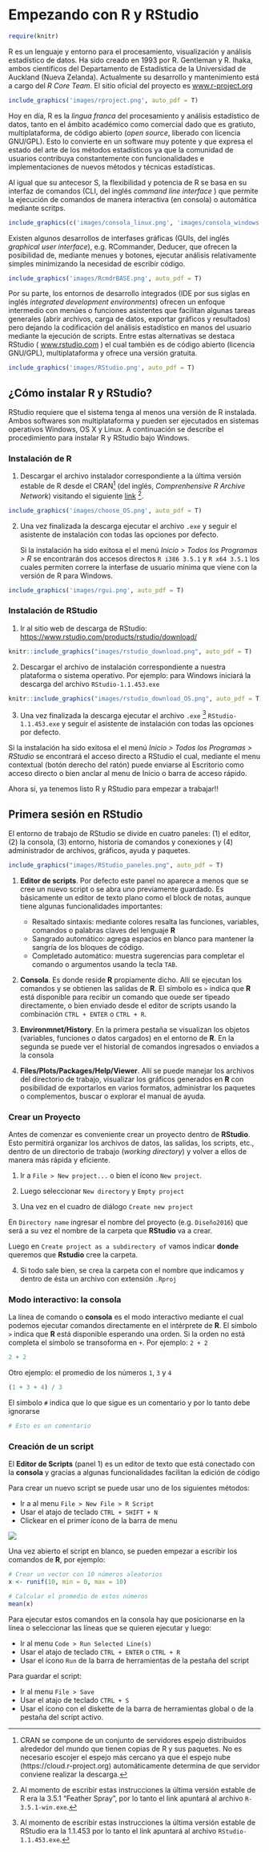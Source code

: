 # Empezando con R y RStudio

```r
require(knitr)
```

R es un lenguaje y entorno para el procesamiento, visualización y análisis estadístico de datos. Ha sido creado en 1993 por R. Gentleman y R. Ihaka, ambos científicos del Departamento de Estadística de la Universidad de Auckland (Nueva Zelanda). Actualmente su desarrollo y mantenimiento está a cargo del _R Core Team_. El sitio oficial del proyecto es [www.r-project.org](www.r-project.org)

```r
include_graphics('images/rproject.png', auto_pdf = T)
```

Hoy en día, R es la _lingua franca_ del procesamiento y análisis estadístico de datos, tanto en el ámbito académico como comercial dado que es gratiuto, multiplataforma, de código abierto (_open source_, liberado con licencia GNU/GPL).  Esto lo convierte en un software muy potente y que expresa el estado del arte de los métodos estadísticos ya que la comunidad de usuarios contribuya constantemente con funcionalidades e implementaciones de nuevos métodos y técnicas estadísticas.

Al igual que su antecesor S, la flexibilidad y potencia de R se basa en su interfaz de comandos (CLI, del inglés _command line interface_ ) que permite la ejecución de comandos de manera interactiva (en consola) o automática mediante scritps. 

```r
include_graphics(c('images/consola_linux.png', 'images/consola_windows.png'), auto_pdf = T)
```

Existen algunos desarrollos de interfases gráficas (GUIs, del inglés _graphical user interface_), e.g. RCommander, Deducer, que ofrecen la posibilidad de, mediante menues y botones, ejecutar análisis relativamente simples minimizando la necesidad de escribir código. 

```r
include_graphics('images/RcmdrBASE.png', auto_pdf = T)
```

Por su parte, los entornos de desarrollo integrados (IDE por sus siglas en inglés _integrated development environments_) ofrecen un enfoque intermedio con menúes o funciones asistentes que facilitan algunas tareas generales (abrir archivos, carga de datos, exportar gráficos y resultados) pero dejando la codificación del análisis estadístico en manos del usuario mediante la ejecución de scripts. Entre estas alternativas se destaca RStudio ( [www.rstudio.com](www.rstudio.com) ) el cual también es de código abierto (licencia GNU/GPL), multiplataforma y ofrece una versión gratuita.

```r
include_graphics('images/RStudio.png', auto_pdf = T)
```

## ¿Cómo instalar R y RStudio?

RStudio requiere que el sistema tenga al menos una versión de R instalada. Ambos softwares son multiplataforma y pueden ser ejecutados en sistemas operativos Windows, OS X  y Linux. A continuación se describe el procedimiento para instalar R y RStudio bajo Windows.

### Instalación de R

1) Descargar el archivo instalador correspondiente a la última versión estable de R desde el CRAN[^1] (del inglés, _Comprenhensive R Archive Network_) visitando el siguiente [link](https://cloud.r-project.org/bin/windows/base/release.htm) [^2]. 

```r
include_graphics('images/choose_OS.png', auto_pdf = T)
```

[^1]: CRAN se compone de un conjunto de servidores espejo distribuidos alrededor del mundo que tienen copias de R y sus paquetes. No es necesario escojer el espejo más cercano ya que el espejo nube (https://cloud.r-project.org) automáticamente determina de que servidor conviene realizar la descarga.

[^2]: Al momento de escribir estas instrucciones la última versión estable de R era la 3.5.1 "Feather Spray", por lo tanto el link apuntará al archivo `R-3.5.1-win.exe`. 

2) Una vez finalizada la descarga ejecutar el archivo `.exe` y seguir el asistente de instalación con todas las opciones por defecto. 

   Si la instalación ha sido exitosa el el menú _Inicio > Todos los Programas > R_ se encontrarán dos accesos directos `R i386 3.5.1` y `R x64 3.5.1` los cuales permiten correre la interfase de usuario mínima que viene con la versión de R para Windows.

```r
include_graphics('images/rgui.png', auto_pdf = T)
```

### Instalación de RStudio

1) Ir al sitio web de descarga de RStudio: [https://www.rstudio.com/products/rstudio/download/](https://www.rstudio.com/products/rstudio/download/)

```r
knitr::include_graphics("images/rstudio_download.png", auto_pdf = T)
```

2) Descargar el archivo de instalación correspondiente a nuestra plataforma o sistema operativo. Por ejemplo: para Windows iniciará la descarga del archivo `RStudio-1.1.453.exe`

```r
knitr::include_graphics("images/rstudio_download_OS.png", auto_pdf = T)
```

3) Una vez finalizada la descarga ejecutar el archivo `.exe` [^3] `RStudio-1.1.453.exe` y seguir el asistente de instalación con todas las opciones por defecto.

[^3]: Al momento de escribir estas instrucciones la última versión estable de RStudio era la 1.1.453 por lo tanto el link apuntará al archivo `RStudio-1.1.453.exe`. 

   Si la instalación ha sido exitosa el el menú _Inicio > Todos los Programas > RStudio_ se encontrará el acceso directo a RStudio el cual, mediante el menu contextual (botón derecho del ratón) puede enviarse al Escritorio como acceso directo o bien anclar al menu de Inicio o barra de acceso rápido.
   

Ahora sí, ya tenemos listo R y RStudio para empezar a trabajar!!

## Primera sesión en RStudio

El entorno de trabajo de RStudio se divide en cuatro paneles: (1) el editor, (2) la consola, (3) entorno, historia de comandos y conexiones y (4) administrador de archivos, gráficos, ayuda y paquetes.

```r
include_graphics("images/RStudio_paneles.png", auto_pdf = T)
```

1. **Editor de scripts**. Por defecto este panel no aparece a menos que se cree un nuevo script o se abra uno previamente guardado. Es básicamente un editor de texto plano como el block de notas, aunque tiene algunas funcionalidades importantes: 
     - Resaltado sintaxis: mediante colores resalta las funciones, variables, comandos o palabras claves del lenguaje **R**
     - Sangrado automático: agrega espacios en blanco para mantener la sangría de los bloques de código.
     - Completado automático: muestra sugerencias para completar el comando o argumentos usando la tecla `TAB`.
     
2. **Consola**. Es donde reside **R** propiamente dicho. Allí se ejecutan los comandos y se obtienen las salidas de **R**. El símbolo es `>` indica que **R** está disponible para recibir un comando que ouede ser tipeado directamente, o bien enviado desde el editor de scripts usando la combinación `CTRL + ENTER` o `CTRL + R`.

3. **Environmnet/History**. En la primera pestaña se visualizan los objetos (variables, funciones o datos cargados) en el entorno de **R**. En la segunda se puede ver el historial de comandos ingresados o enviados a la consola

4. **Files/Plots/Packages/Help/Viewer**. Allí se puede manejar los archivos del directorio de trabajo, visualizar los gráficos generados en **R** con posibilidad de exportarlos en varios formatos, administrar los paquetes o complementos, buscar o explorar el manual de ayuda.

### Crear un Proyecto

Antes de comenzar es conveniente crear un proyecto dentro de **RStudio**. Esto permitirá organizar los archivos de datos, las salidas, los scripts, etc., dentro de un directorio de trabajo (_working directory_) y volver a ellos de manera más rápida y eficiente.

1. Ir a `File > New project... ` o bien el ícono `New project`.

2. Luego seleccionar `New directory` y `Empty project`

3. Una vez en el cuadro de diálogo `Create new project`

En `Directory name` ingresar el nombre del proyecto (e.g. `Diseño2016`) que será a su vez el nombre de la carpeta que **RStudio** va a crear. 

Luego en `Create project as a subdirectory of` vamos indicar **donde** queremos que **Rstudio** cree la carpeta.  

4. Si todo sale bien, se crea la carpeta con el nombre que indicamos y dentro de ésta un archivo con extensión `.Rproj`

### Modo interactivo: la consola

La línea de comando o **consola** es el modo interactivo mediante el cual podemos ejecutar comandos directamente en el intérprete de **R**. El símbolo `>` indica que **R** está disponible esperando una orden. Si la orden no está completa el símbolo se transoforma en `+`. Por ejemplo: `2 + 2`

```r
2 + 2
```

Otro ejemplo: el promedio de los números `1`, `3` y `4`

```r
(1 + 3 + 4) / 3
```

El simbolo `#` indica que lo que sigue es un comentario y por lo tanto debe ignorarse

```r
# Esto es un comentario
```

### Creación de un script

El **Editor de Scripts** (panel 1) es un editor de texto que está conectado con la **consola** y gracias a algunas funcionalidades facilitan la edición de código

Para crear un nuevo script se puede usar uno de los siguientes métodos:

- Ir a al menu `File > New File > R Script`
- Usar el atajo de teclado `CTRL + SHIFT + N`
- Clickear en el primer ícono de la barra de menu

![](images/menu_bar.png)


Una vez abierto el script en blanco, se pueden empezar a escribir los comandos de **R**, por ejemplo:

```r
# Crear un vector con 10 números aleatorios
x <- runif(10, min = 0, max = 10)

# Calcular el promedio de estos números
mean(x)
```

Para ejecutar estos comandos en la consola hay que posicionarse en la línea o seleccionar las líneas que se quieren ejecutar y luego:

- Ir al menu `Code > Run Selected Line(s)`
- Usar el atajo de teclado `CTRL + ENTER` o `CTRL + R`
- Usar el ícono `Run` de la barra de herramientas de la pestaña del script

Para guardar el script:

- Ir al menu `File > Save`
- Usar el atajo de teclado `CTRL + S`
- Usar el ícono con el diskette de la barra de herramientas global o de la pestaña del script activo.
